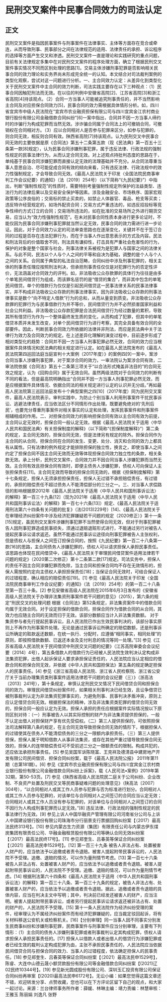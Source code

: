 # 民刑交叉案件中民事合同效力的司法认定
## 正文
民刑交叉案件是指因民事案件与刑事案件在法律事实、主体等方面存在竞合或牵连，从而导致刑事、民事部分之间在法律规范的适用、法律责任的承担、诉讼程序的选择等方面产生交叉和渗透。民刑交叉案件一直是理论和实践研究的重点问题，目前有关法律规定多集中在对民刑交叉案件的程序处理方面，确立了根据民刑交叉案件事实情况不同而区别处理的思路[1]。交易主体涉嫌刑事犯罪是否影响相关民事合同的效力理论和实务界尚未形成完全统一的认知。本文结合对司法裁判案例的类型化观察，尝试对这一问题进行分析。一、主合同效力认定：从差异化到类型化关于民刑交叉案件中主合同的效力判断，司法实践主要存在以下三种观点：（1）民事合同因触犯刑法而无效。在以往的判例中安徽省高院[2]、江苏省高院[3]和浙江省高院[4]持该观点。（2）合同一方当事人可能被追究刑事责任的，并不当然影响主合同及对应担保合同效力[5]，民事合同的效力需根据具体情形分析。如，四川省宜宾市中级人民法院在“宜宾市农业融资担保有限公司与四川宜宾金江农村商业银行股份有限公司金融借款合同纠纷”[6]一案中指出，合同并不因一方当事人缔约时的诈骗行为构成犯罪而当然无效。涉诈骗合同属于合同法上的可撤销合同，可撤销权在合同相对方。（3）应以合同相对人是否参与犯罪来区分，如参与犯罪的，则合同无效，相反则合同有效。陕西省高院[7]持该观点。认为民刑交叉中民事合同无效的主要依据是原《合同法》第五十二条第五款（现《民法典》第一百五十三条第一款[8]规定），认为民事合同涉嫌刑事犯罪，属于违反法律、行政法规的强制性规定的民事法律行为，从而认定合同无效。对上述观点持批判态度的思路在于，单纯基于民事合同涉嫌犯罪而直接认定无效的法理基础并不充分。从合同法尊重当事人意思自治、尽可能促成合同有效的倾向来看，只有违反法律、行政法规中的效力性强制规定，才会导致合同无效。《最高人民法院关于印发〈全国法院民商事审判工作会议纪要〉的通知》（法〔2019〕254号）（以下简称“《九民纪要》”）中指出，判断“强制性规范”的性质时，需要特别考量强制性规定所保护的法益类型、违法行为的法律后果以及交易安全保护等因素。涉及金融安全、市场秩序、国家宏观政策等公序良俗的；交易标的禁止买卖的，如禁止人体器官、毒品、枪支等买卖；违反特许经营规定的，如场外配资合同；交易方式严重违法的，如违反招投标等竞争性缔约方式订立的合同；交易场所违法的，如在批准的交易场所之外进行期货交易，应当认为“效力性强制性规范”。在未对民事合同性质本身进行更多论证时，不能仅因为民事合同涉嫌刑事犯罪就当然认定无效，民事合同的效力需进行进一步论证。因此，对于合同效力认定的司法审查思路也在逐渐变化，关键并不在于签订合同的过程是否存在违法犯罪行为，而在于当事人作出意思表示的方式及内容。民法和刑法背后的价值取舍不同，刑法具有谦抑性，打击具有严重社会危害性的行为，保护的对象是整个国家与社会，刑事法律关系被视为是犯罪人与国家之间的法律关系。与此不同，民法以个人与个人之间的平等和自决为基础，调整的是个人与个人之间的关系。合同属于典型的私法自治范畴，合同纠纷中涉及刑事犯罪的，相关主体的刑事责任理应按照刑法判决，但承担刑事责任仅仅是对犯罪行为的否定性评价，无法涵盖对合同效力的评判。如，非法吸收公众存款罪的具体行为往往是由多个单笔民间借贷行为组成，而该罪名惩罚的是“借贷的集合”，而非其中包含的单笔民间借贷。单个的借款行为仅仅是引起民间借贷这一民事法律关系的民事法律事实，并不构成非法吸收公众存款的刑事法律事实，因为非法吸收公众存款的刑事法律事实是数个“向不特定人借款”行为的总和，从而从量变到质变。非法吸收公众存款罪的犯罪行为与民事借款行为并不等价，民间借贷行为并不必然损害国家利益和社会公共利益。非法吸收公众存款犯罪是合法民间借贷行为经过数量的累积，导致其所有借贷行为作为一个整体最终发生质的变化，从而构成了犯罪，但其中的单笔借贷本质并未发生改变，对单个民间借贷行为进行考察，其完全具备有效合同的全部要件。因此，判断民事合同效力所依据的法律并非刑法，而应是民法典中关于法律行为效力及合同效力的规定。在上述差异化理解的演变过程中，目前逐步形成了相对类型化的趋势：合同并不因一方当事人刑事犯罪必然无效，合同的效力应当根据案件具体情况和民法典的相关规定进行认定。如在最高人民法院发布的《最高人民法院第四巡回法庭当庭宣判十大案例（2017年度）》的案例四[9]一案中，案涉合同当事人涉嫌刑事犯罪，对于案涉合同的效力，一审法院认为案涉合同有效，二审法院依据《合同法》第五十二条第三项关于“以合法形式掩盖非法目的”的合同无效之规定，认为《回购合同》属于无效合同。虽然两级法院对于合同效力的判断有不同的看法，但是最高院明确指出“合同并不因一方当事人刑事犯罪必然无效，而是应根据案件具体情况、依据合同法的相关规定进行认定的认识并无分歧。”再如最高人民法院第三巡回法庭发布十个典型案例之四[10]（2017年度）同为民刑交叉案件，最高人民法院表示，审判实践中，为防止个别当事人利用刑事案件干扰民事诉讼、逃避法律责任，应当依法区分不同情形作出处理。既要避免绝对的‘先刑后民’，也要充分尊重刑事案件对相关事实的认定和处理，发挥民事案件和刑事案件相辅相成的作用。二、对担保合同效力的影响担保合同有效以主合同有效为前提，主合同认定无效时，担保合同一般认定无效。根据《最高人民法院关于适用〈中华人民共和国民法典〉有关担保制度的解释》（以下简称“《担保制度解释》”）第二条的规定，主合同无效的，担保合同无效，但是法律另有规定的除外。担保合同作为主合同的从合同，担保合同在合同的发生、变更、处分、消灭和合同的效力上都具有从属性。只有法律的例外规定才能排除担保的独立性，换言之，即使当事人之间约定了担保合同不因主合同无效而无效等体现担保合同效力独立性的条款，相关条款无效。承上分析，民刑交叉案件，合同效力并不因合同当事人涉嫌犯罪而当然无效。主合同有效且担保合同有效时，即便主债务人涉嫌犯罪，债权人可向保证人主张担保责任[11]。主合同无效而导致的担保合同无效的，根据《担保制度解释》第十七条规定，担保人无须承担担保责任，担保人无过错不承担赔偿责任，有过错的，承担的赔偿责任不超过债务人不能清偿部分的三分之一。三、对当事人求偿路径的影响根据原2012年《最高人民法院关于适用〈中华人民共和国刑事诉讼法〉的解释》第一百三十九条[12]（现为2021年《最高人民法院关于适用〈中华人民共和国刑事诉讼法〉的解释》第一百七十六条[13]）规定、《最高人民法院关于适用刑法第六十四条有关问题的批复》（法(2013)229号）[14]、《最高人民法院关于在审理经济纠纷案件中涉及经济犯罪嫌疑若干问题的规定（2020修正）》第十一条[15]规定，虽民刑交叉案件涉嫌刑事犯罪不当然使得合同无效，但对于刑事犯罪被告人因刑事犯罪造成民事损失，须通过退赔退赃形式进行，不能通过另行对被告人提起民事诉讼请求返还。虽然不能通过民事诉讼途径向刑事犯罪被告人主张权利，但是债权人与担保人之间签订担保合同的，按照《九民纪要》第一百二十八条第一款[16]的思路，主合同债务人涉嫌犯罪的，债权人可以请求担保人承担民事责任。该思路也体现在民间借贷中，《最高人民法院关于审理民间借贷案件适用法律若干问题的规定》（2020第二次修正）第十二条第二款[17]规定。司法实务中，担保人的责任不因主合同涉嫌犯罪而免除，当主合同和担保合同均不存在无效情形的，担保人需按照约定向主债权人承担担保责任[18]；当保证合同无效时，可结合保证人的过错程度，确认相应的赔偿责任[19]。[1] 参见《最高人民法院关于印发〈全国法院民商事审判工作会议纪要〉的通知》（法〔2019〕254号）的第一百二十八条至第一百三十条。[2] 参见安徽省高级人民法院在2015年6月3日发布的《安徽省高级人民法院关于办理非法集资刑事案件若干问题的意见》（2015），第六条的规定“刑民交叉的处理问题  根据《合同法》第52条规定，非法集资案件中的借款合同均属于无效合同。对于设定担保的借款合同，担保合同作为借款合同的从合同，其效力也应随主合同的无效而归于无效。该部分数额应当计入非法集资数额。 对于集资参与者先行提起民事诉讼，且人民法院已作出生效民事判决的，该部分事实原则上不再作为刑事案件处理。无论是通过民事诉讼所确定的赔偿数额，还是刑事诉讼所确定的赃款返还数额，在统一执行、分配时，应遵循“相同事实，相同处理”的原则，即按照借款数额、已返还本金及支付利息的情况等同一处理。”[3] 参见《江苏省高级人民法院关于民间借贷中刑民交叉问题的纪要》（江苏高院审委会会议纪要〔2014〕4号），第五条借款人的借款行为已经被人民法院生效判决认定构成非法集资犯罪，出借人起诉保证人要求承担保证责任的，人民法院应当认定相应的借款合同和担保合同无效，并依据《中华人民共和国担保法》第五条的规定确定担保人的民事责任。[4] 参见《浙江省高级人民法院、浙江省人民检察院、浙江省公安厅关于当前办理集资类刑事案件适用法律若干问题的会议纪要（三）》（浙高法〔2013〕241号），第十条规定，审慎认定刑民交叉情况下民间借贷合同和担保合同的效力。审理民间借贷纠纷案件时，如果相关刑事判决已经生效，且讼争借贷已被刑事裁判认定为非法集资犯罪事实的，为避免刑事、民事判决矛盾冲突，原则上应认定借贷合同无效。根据担保法的精神，涉及非法集资类犯罪的借贷合同无效的，担保合同一般应认定为无效。担保人承担的责任应根据案件实际情况按以下原则区别对待：（一）刑事被告人以其实际控制的财产为非法集资提供担保的，一般不认定出借人对担保财产享有优先受偿权。（二）第三人提供担保的，可依照担保法司法解释第八条的规定，在主合同无效导致担保合同无效的情形下，根据担保人的过错使其在债务人不能清偿债务的三分之一限额内承担责任。（三）第三人提供担保，担保人属于明知借款人从事非法集资，或存在其他严重过错导致担保合同无效的，担保人的连带赔偿责任可不受前述三分之一限额责任的限制。构成共犯的，还应依法承担刑事责任。[5] 参见吴国军诉陈晓富、王克祥及德清县中建房地产开发有限公司民间借贷、担保合同纠纷案，载于《最高人民法院公报》 2011年第11期（总第181期）。[6] 参见《宜宾市农业融资担保有限公司与四川宜宾金江农村商业银行股份有限公司金融借款合同纠纷上诉案》，载《人民司法•案例》2019年第32期，第50-53页。[7] 参见《陕西省高级人民法院民二庭关于公司纠纷、企业改制、不良资产处置及刑民交叉等民商事疑难问题的处理意见》（陕高法〔2007〕304号），“以合同相对人或其工作人员参与犯罪与否为标准进行划分。合同相对人或其工作人员参与犯罪的，对该单位与合同相对人之间签订的合同应当认定无效；合同相对人或其工作人员没有参与犯罪的，对该单位与合同相对人之间签订的合同不因行为人构成刑事犯罪而认定无效。”[8] 违反法律、行政法规的强制性规定的民事法律行为无效。[9] 参见上诉人中国华融资产管理有限公司河南省分公司与上诉人中国建设银行股份有限公司珠海市分行丽景支行票据回购纠纷案【（2017）最高法民终313号】。[10] 参见内蒙古生力资源（集团）有限责任公司与内蒙古伊东煤炭集团有限责任公司、华融金融租赁股份有限公司等确认合同无效纠纷案【（2017）最高法民终17号】。[11] 参见郑奎生、吕春英等保证合同纠纷案【（2021）最高法民申1529号】。[12] 第一百三十九条 被告人非法占有、处置被害人财产的，应当依法予以追缴或者责令退赔。被害人提起附带民事诉讼的，人民法院不予受理。追缴、退赔的情况，可以作为量刑情节考虑。[13] 第一百七十六条 被告人非法占有、处置被害人财产的，应当依法予以追缴或者责令退赔。被害人提起附带民事诉讼的，人民法院不予受理。追缴、退赔的情况，可以作为量刑情节考虑。[14] 根据刑法第六十四条和《最高人民法院关于适用〈中华人民共和国刑事诉讼法〉的解释》第一百三十八条、第一百三十九条的规定，被告人非法占有、处置被害人财产的，应当依法予以追缴或者责令退赔。据此，追缴或者责令退赔的具体内容，应当在判决主文中写明；其中，判决前已经发还被害人的财产，应当注明。被害人提起附带民事诉讼，或者另行提起民事诉讼请求返还被非法占有、处置的财产的，人民法院不予受理。[15] 第十一条人民法院作为经济纠纷受理的案件，经审理认为不属经济纠纷案件而有经济犯罪嫌疑的，应当裁定驳回起诉，将有关材料移送公安机关或检察机关。[16]【分别审理】同一当事人因不同事实分别发生民商事纠纷和涉嫌刑事犯罪，民商事案件与刑事案件应当分别审理，主要有下列情形：（1）主合同的债务人涉嫌刑事犯罪或者刑事裁判认定其构成犯罪，债权人请求担保人承担民事责任的。[17] 担保人以借款人或者出借人的借贷行为涉嫌犯罪或者已经生效的裁判认定构成犯罪为由，主张不承担民事责任的，人民法院应当依据民间借贷合同与担保合同的效力、当事人的过错程度，依法确定担保人的民事责任。[18] 参见郑奎生、吕春英等保证合同纠纷案【（2021）最高法民申1529号】，陈睿、大连中山德云晟小额贷款股份有限公司等金融借款合同纠纷案【(2021)辽02民终10344号】。[19] 参见新光圆成股份有限公司、深圳玉汇投资有限公司保证合同纠纷再审案【(2020)最高法民申6172号】。无讼小编：如果您觉得这篇文章还不错，欢迎转发分享、点赞收藏，您也可以在下方评论区留下自己的观点，和大家一起讨论。来源：兰台律师事务所作者：薛媛、林琳主编：靖力责编：林慧审核：王雅玉 陈丽娟 刘逸凡 张野